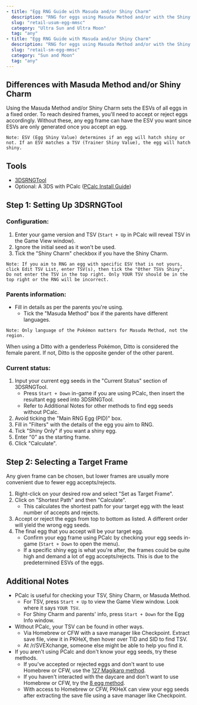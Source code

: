 ```yaml
---
- title: "Egg RNG Guide with Masuda and/or Shiny Charm"
  description: "RNG for eggs using Masuda Method and/or with the Shiny Charm"
  slug: "retail-usum-egg-mmsc"
  category: "Ultra Sun and Ultra Moon"
  tag: "any"
- title: "Egg RNG Guide with Masuda and/or Shiny Charm"
  description: "RNG for eggs using Masuda Method and/or with the Shiny Charm"
  slug: "retail-sm-egg-mmsc"
  category: "Sun and Moon"
  tag: "any"
---
```


## Differences with Masuda Method and/or Shiny Charm

Using the Masuda Method and/or Shiny Charm sets the ESVs of all eggs in a fixed order. To reach desired frames, you'll need to accept or reject eggs accordingly. Without these, any egg frame can have the ESV you want since ESVs are only generated once you accept an egg.

```
Note: ESV (Egg Shiny Value) determines if an egg will hatch shiny or not. If an ESV matches a TSV (Trainer Shiny Value), the egg will hatch shiny.
```

## Tools

- [3DSRNGTool](https://github.com/wwwwwwzx/3DSRNGTool/releases)
- Optional: A 3DS with PCalc ([PCalc Install Guide](/misc-3ds-installing-pcalc))

## Step 1: Setting Up 3DSRNGTool

### Configuration:

1. Enter your game version and TSV (`Start + Up` in PCalc will reveal TSV in the Game View window).
2. Ignore the initial seed as it won't be used.
3. Tick the "Shiny Charm" checkbox if you have the Shiny Charm.

```
Note: If you aim to RNG an egg with specific ESV that is not yours, click Edit TSV List, enter TSV(s), then tick the "Other TSVs Shiny". Do not enter the TSV in the top right. Only YOUR TSV should be in the top right or the RNG will be incorrect.
```

### Parents information:

- Fill in details as per the parents you're using.
  - Tick the "Masuda Method" box if the parents have different languages.

```
Note: Only language of the Pokémon matters for Masuda Method, not the region.
```

When using a Ditto with a genderless Pokémon, Ditto is considered the female parent. If not, Ditto is the opposite gender of the other parent.

### Current status:

1. Input your current egg seeds in the "Current Status" section of 3DSRNGTool.
   - Press `Start + Down` in-game if you are using PCalc, then insert the resultant egg seed into 3DSRNGTool.
   - Refer to Additional Notes for other methods to find egg seeds without PCalc.
2. Avoid ticking the "Main RNG Egg (PID)" box.
3. Fill in "Filters" with the details of the egg you aim to RNG.
4. Tick "Shiny Only" if you want a shiny egg.
5. Enter "0" as the starting frame.
6. Click "Calculate".

## Step 2: Selecting a Target Frame

Any given frame can be chosen, but lower frames are usually more convenient due to fewer egg accepts/rejects.

1. Right-click on your desired row and select "Set as Target Frame".
2. Click on "Shortest Path" and then "Calculate".
   - This calculates the shortest path for your target egg with the least number of accepts and rejects.
3. Accept or reject the eggs from top to bottom as listed. A different order will yield the wrong egg seeds.
4. The final egg that you accept will be your target egg.
   - Confirm your egg frame using PCalc by checking your egg seeds in-game (`Start + Down` to open the menu).
   - If a specific shiny egg is what you're after, the frames could be quite high and demand a lot of egg accepts/rejects. This is due to the predetermined ESVs of the eggs.

## Additional Notes

- PCalc is useful for checking your TSV, Shiny Charm, or Masuda Method.
  - For TSV, press `Start + Up` to view the Game View window. Look where it says `YOUR TSV`.
  - For Shiny Charm and parents' info, press `Start + Down` for the Egg Info window.
- Without PCalc, your TSV can be found in other ways.
  - Via Homebrew or CFW with a save manager like Checkpoint. Extract save file, view it in PKHeX, then hover over TID and SID to find TSV.
  - At /r/SVEXchange, someone else might be able to help you find it.
- If you aren't using PCalc and don't know your egg seeds, try these methods.
  - If you've accepted or rejected eggs and don't want to use Homebrew or CFW, use the [127 Magikarp method](/retail-usum-egg-seed-no-cfw).
  - If you haven't interacted with the daycare and don't want to use Homebrew or CFW, try the [8 egg method](/retail-usum-egg-seed-no-cfw).
  - With access to Homebrew or CFW, PKHeX can view your egg seeds after extracting the save file using a save manager like Checkpoint.
